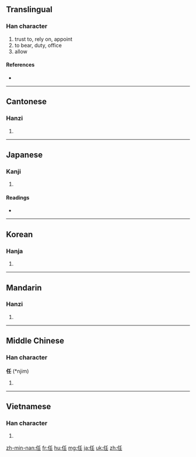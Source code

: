 ==Translingual==

===Han character===
{{Han char|rn=9|rad=人|as=04|sn=6|four=2221<sub>4</sub>|canj=人竹土 (OHG)}}

# trust to, rely on, appoint
# to bear, duty, office
# allow

====References====
* {{Han ref|kx=0094.240|dkj=00416|dj=0200.150|hdz=10122.060|uh=4EFB|ud=20219|bh=A5F4|bd=42484}}

----

==Cantonese==

===Hanzi===
{{yue-hanzi|jyut=|y=yam6}}

# {{defn|Cantonese|sort=人04}}

----

==Japanese==

===Kanji===
{{ja-kanji|grade=5|rs=人04}}

# {{defn|Japanese}}

====Readings====
* {{ja-readings|on=[[にん]] (nin), [[にむ]] (nimu), [[じん]] (jin), [[じむ]] (jimu)|kun=[[まかせる]] (makaseru), [[になう]] (ninau), [[たえる]] (taeru)}}

----

==Korean==

===Hanja===
{{ko-hanja|hangeul=임|rv=im|mr=im}}

# {{defn|Korean|sort=人04}}

----

==Mandarin==

===Hanzi===
{{cmn-hanzi|pin=[[rèn]] ([[ren4]])|wg=jen<sup>4</sup>}}

# {{defn|Mandarin|sort=人04}}

----

==Middle Chinese==

===Han character===
'''任''' (*njim)<!--asterisk indicates that this character appears more than four times in the Tang Dynasty corpus of literature-->

# {{defn|Middle Chinese|sort=人04}}

----

==Vietnamese==

===Han character===
{{vi-hantu|[[nhiệm]], [[nhậm]], [[nhẩm]], [[nhầm]], [[nhâm]], [[nhăm]], [[nhặm]], [[vững]]|rs=人04}}

# {{defn|Vietnamese|sort=人04}}

[[zh-min-nan:任]]
[[fr:任]]
[[hu:任]]
[[mg:任]]
[[ja:任]]
[[uk:任]]
[[zh:任]]